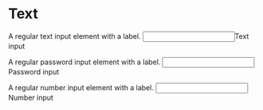 <!-- Copyright 2019 Cargill Incorporated

Licensed under the Apache License, Version 2.0 (the "License");
you may not use this file except in compliance with the License.
You may obtain a copy of the License at

    http://www.apache.org/licenses/LICENSE-2.0

Unless required by applicable law or agreed to in writing, software
distributed under the License is distributed on an "AS IS" BASIS,
WITHOUT WARRANTIES OR CONDITIONS OF ANY KIND, either express or implied.
See the License for the specific language governing permissions and
limitations under the License. -->


# Text

A regular text input element with a label.
<Input type="text" id="text-input">Text input</Input>

A regular password input element with a label.
<Input type="password" id="password-input" required>Password input</Input>

A regular number input element with a label.
<Input type="number" id="number-input">Number input</Input>
